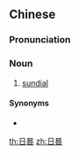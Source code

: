==Chinese==
{{zh-forms|2=shadow cast by the sun|lit=sun's shadow}}

===Pronunciation===
{{zh-pron
|m=rìguǐ
|c=jat6 gwai2
|h=pfs=ngit-kûi
|cat=n
}}

===Noun===
{{zh-noun}}

# [[sundial]]

====Synonyms====
* {{zh-l|日規}}

[[th:日晷]]
[[zh:日晷]]